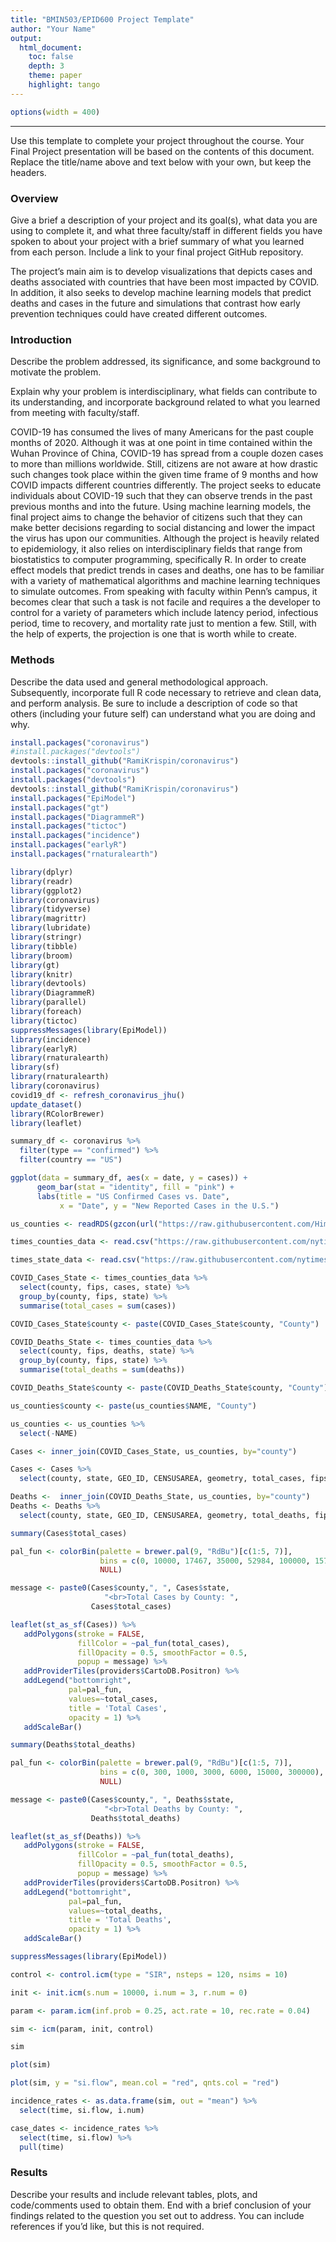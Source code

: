 ```yaml
---
title: "BMIN503/EPID600 Project Template"
author: "Your Name"
output: 
  html_document:
    toc: false 
    depth: 3 
    theme: paper 
    highlight: tango
---
```

```r
options(width = 400)
```  
***
Use this template to complete your project throughout the course. Your Final Project presentation will be based on the contents of this document. Replace the title/name above and text below with your own, but keep the headers.

### Overview
Give a brief a description of your project and its goal(s), what data you are using to complete it, and what three faculty/staff in different fields you have spoken to about your project with a brief summary of what you learned from each person. Include a link to your final project GitHub repository.

The project’s main aim is to develop visualizations that depicts cases and deaths associated with countries that have been most impacted by COVID. In addition, it also seeks to develop machine learning models that predict deaths and cases in the future and simulations that contrast how early prevention techniques could have created different outcomes.

### Introduction 
Describe the problem addressed, its significance, and some background to motivate the problem.

Explain why your problem is interdisciplinary, what fields can contribute to its understanding, and incorporate background related to what you learned from meeting with faculty/staff.

COVID-19 has consumed the lives of many Americans for the past couple months of 2020. Although it was at one point in time contained within the Wuhan Province of China, COVID-19 has spread from a couple dozen cases to more than millions worldwide. Still, citizens are not aware at how drastic such changes took place within the given time frame of 9 months and how COVID impacts different countries differently. The project seeks to educate individuals about COVID-19 such that they can observe trends in the past previous months and into the future. Using machine learning models, the final project aims to change the behavior of citizens such that they can make better decisions regarding to social distancing and lower the impact the virus has upon our communities. Although the project is heavily related to epidemiology, it also relies on interdisciplinary fields that range from biostatistics to computer programming, specifically R. In order to create effect models that predict trends in cases and deaths, one has to be familiar with a variety of mathematical algorithms and machine learning techniques to simulate outcomes. From speaking with faculty within Penn’s campus, it becomes clear that such a task is not facile and requires a the developer to control for a variety of parameters which include latency period, infectious period, time to recovery, and mortality rate just to mention a few. Still, with the help of experts, the projection is one that is worth while to create.


### Methods
Describe the data used and general methodological approach. Subsequently, incorporate full R code necessary to retrieve and clean data, and perform analysis. Be sure to include a description of code so that others (including your future self) can understand what you are doing and why. 

```r

install.packages("coronavirus")
#install.packages("devtools")
devtools::install_github("RamiKrispin/coronavirus")
install.packages("coronavirus")
install.packages("devtools")
devtools::install_github("RamiKrispin/coronavirus")
install.packages("EpiModel")
install.packages("gt")
install.packages("DiagrammeR")
install.packages("tictoc")
install.packages("incidence")
install.packages("earlyR")
install.packages("rnaturalearth")

```

```r

library(dplyr)
library(readr)
library(ggplot2)
library(coronavirus)
library(tidyverse)
library(magrittr)
library(lubridate)
library(stringr)
library(tibble)
library(broom)
library(gt)
library(knitr)
library(devtools)
library(DiagrammeR)
library(parallel)
library(foreach)
library(tictoc)
suppressMessages(library(EpiModel))
library(incidence)
library(earlyR)
library(rnaturalearth)
library(sf)
library(rnaturalearth)
library(coronavirus)
covid19_df <- refresh_coronavirus_jhu()
update_dataset()
library(RColorBrewer)
library(leaflet)

```

```r

summary_df <- coronavirus %>% 
  filter(type == "confirmed") %>%
  filter(country == "US")

ggplot(data = summary_df, aes(x = date, y = cases)) +
      geom_bar(stat = "identity", fill = "pink") +
      labs(title = "US Confirmed Cases vs. Date",
           x = "Date", y = "New Reported Cases in the U.S.") 

```

```r

us_counties <- readRDS(gzcon(url("https://raw.githubusercontent.com/HimesGroup/BMIN503/master/DataFiles/uscounties_2010.rds")))

times_counties_data <- read.csv("https://raw.githubusercontent.com/nytimes/covid-19-data/master/us-counties.csv")

times_state_data <- read.csv("https://raw.githubusercontent.com/nytimes/covid-19-data/master/us-states.csv")

```

```r

COVID_Cases_State <- times_counties_data %>%
  select(county, fips, cases, state) %>%
  group_by(county, fips, state) %>%
  summarise(total_cases = sum(cases))

COVID_Cases_State$county <- paste(COVID_Cases_State$county, "County")

COVID_Deaths_State <- times_counties_data %>%
  select(county, fips, deaths, state) %>%
  group_by(county, fips, state) %>%
  summarise(total_deaths = sum(deaths))

COVID_Deaths_State$county <- paste(COVID_Deaths_State$county, "County")

us_counties$county <- paste(us_counties$NAME, "County")

us_counties <- us_counties %>%
  select(-NAME)


```

```r

Cases <- inner_join(COVID_Cases_State, us_counties, by="county")

Cases <- Cases %>%
  select(county, state, GEO_ID, CENSUSAREA, geometry, total_cases, fips)

Deaths <-  inner_join(COVID_Deaths_State, us_counties, by="county")
Deaths <- Deaths %>%
  select(county, state, GEO_ID, CENSUSAREA, geometry, total_deaths, fips)


```

```r
summary(Cases$total_cases)

pal_fun <- colorBin(palette = brewer.pal(9, "RdBu")[c(1:5, 7)], 
                    bins = c(0, 10000, 17467, 35000, 52984, 100000, 157300, 1000000, 3000000, 23821196), reverse = TRUE,
                    NULL)

message <- paste0(Cases$county,", ", Cases$state,   
                     "<br>Total Cases by County: ",
                  Cases$total_cases)

leaflet(st_as_sf(Cases)) %>%
   addPolygons(stroke = FALSE,                        
               fillColor = ~pal_fun(total_cases),
               fillOpacity = 0.5, smoothFactor = 0.5, 
               popup = message) %>%
   addProviderTiles(providers$CartoDB.Positron) %>%   
   addLegend("bottomright",                           
             pal=pal_fun,                             
             values=~total_cases,               
             title = 'Total Cases',                  
             opacity = 1) %>%                         
   addScaleBar()

```
```r
summary(Deaths$total_deaths)

pal_fun <- colorBin(palette = brewer.pal(9, "RdBu")[c(1:5, 7)], 
                    bins = c(0, 300, 1000, 3000, 6000, 15000, 300000), reverse = TRUE,
                    NULL)

message <- paste0(Cases$county,", ", Deaths$state,   
                     "<br>Total Deaths by County: ",
                  Deaths$total_deaths)

leaflet(st_as_sf(Deaths)) %>%
   addPolygons(stroke = FALSE,                        
               fillColor = ~pal_fun(total_deaths),
               fillOpacity = 0.5, smoothFactor = 0.5, 
               popup = message) %>%
   addProviderTiles(providers$CartoDB.Positron) %>%   
   addLegend("bottomright",                           
             pal=pal_fun,                             
             values=~total_deaths,               
             title = 'Total Deaths',                  
             opacity = 1) %>%                         
   addScaleBar()


```

```r

suppressMessages(library(EpiModel))

control <- control.icm(type = "SIR", nsteps = 120, nsims = 10)

init <- init.icm(s.num = 10000, i.num = 3, r.num = 0)

param <- param.icm(inf.prob = 0.25, act.rate = 10, rec.rate = 0.04)

sim <- icm(param, init, control)

sim

plot(sim)

plot(sim, y = "si.flow", mean.col = "red", qnts.col = "red")

```

```r

incidence_rates <- as.data.frame(sim, out = "mean") %>% 
  select(time, si.flow, i.num) 

case_dates <- incidence_rates %>%
  select(time, si.flow) %>%
  pull(time)

```


### Results
Describe your results and include relevant tables, plots, and code/comments used to obtain them. End with a brief conclusion of your findings related to the question you set out to address. You can include references if you'd like, but this is not required.

